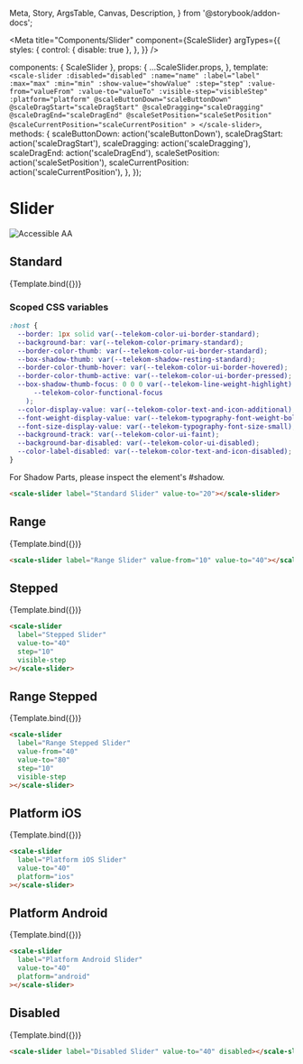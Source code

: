   Meta,
  Story,
  ArgsTable,
  Canvas,
  Description,
} from '@storybook/addon-docs';

<Meta
  title="Components/Slider"
  component={ScaleSlider}
  argTypes={{
    styles: {
      control: { disable: true },
    },
  }}
/>

  components: { ScaleSlider },
  props: {
    ...ScaleSlider.props,
  },
  template: `
    <scale-slider
        :disabled="disabled"
        :name="name"
        :label="label"
        :max="max"
        :min="min"
        :show-value="showValue"
        :step="step"
        :value-from="valueFrom"
        :value-to="valueTo"
        :visible-step="visibleStep"
        :platform="platform"
        @scaleButtonDown="scaleButtonDown"
        @scaleDragStart="scaleDragStart"
        @scaleDragging="scaleDragging"
        @scaleDragEnd="scaleDragEnd"
        @scaleSetPosition="scaleSetPosition"
        @scaleCurrentPosition="scaleCurrentPosition"
        >
    </scale-slider>
    `,
  methods: {
    scaleButtonDown: action('scaleButtonDown'),
    scaleDragStart: action('scaleDragStart'),
    scaleDragging: action('scaleDragging'),
    scaleDragEnd: action('scaleDragEnd'),
    scaleSetPosition: action('scaleSetPosition'),
    scaleCurrentPosition: action('scaleCurrentPosition'),
  },
});

<div
  style={{
    display: 'inline-flex',
    alignItems: 'center',
    justifyContent: 'space-between',
    width: '100%',
  }}
>
  <h1>Slider</h1>
  <img src="assets/aa.png" alt="Accessible AA" />
</div>

## Standard

<Canvas withSource="none">
  <Story
    name="Standard"
    args={{
      label: 'Standard',
      valueTo: 20,
    }}
  >
    {Template.bind({})}
  </Story>
</Canvas>

<ArgsTable story="Standard" />

### Scoped CSS variables

```css
:host {
  --border: 1px solid var(--telekom-color-ui-border-standard);
  --background-bar: var(--telekom-color-primary-standard);
  --border-color-thumb: var(--telekom-color-ui-border-standard);
  --box-shadow-thumb: var(--telekom-shadow-resting-standard);
  --border-color-thumb-hover: var(--telekom-color-ui-border-hovered);
  --border-color-thumb-active: var(--telekom-color-ui-border-pressed);
  --box-shadow-thumb-focus: 0 0 0 var(--telekom-line-weight-highlight) var(
      --telekom-color-functional-focus
    );
  --color-display-value: var(--telekom-color-text-and-icon-additional);
  --font-weight-display-value: var(--telekom-typography-font-weight-bold);
  --font-size-display-value: var(--telekom-typography-font-size-small);
  --background-track: var(--telekom-color-ui-faint);
  --background-bar-disabled: var(--telekom-color-ui-disabled);
  --color-label-disabled: var(--telekom-color-text-and-icon-disabled);
}
```

For Shadow Parts, please inspect the element's #shadow.

```html
<scale-slider label="Standard Slider" value-to="20"></scale-slider>
```

## Range

<Canvas withSource="none">
  <Story
    name="Range"
    args={{
      label: 'Range Slider',
      valueTo: 40,
      valueFrom: 10,
    }}
  >
    {Template.bind({})}
  </Story>
</Canvas>

```html
<scale-slider label="Range Slider" value-from="10" value-to="40"></scale-slider>
```

## Stepped

<Canvas withSource="none">
  <Story
    name="Stepped"
    args={{
      label: 'Stepped Slider',
      valueTo: 40,
      step: 10,
      visibleStep: true,
    }}
  >
    {Template.bind({})}
  </Story>
</Canvas>

```html
<scale-slider
  label="Stepped Slider"
  value-to="40"
  step="10"
  visible-step
></scale-slider>
```

## Range Stepped

<Canvas withSource="none">
  <Story
    name="Range Stepped"
    args={{
      label: 'Range Stepped Slider',
      valueFrom: 40,
      valueTo: 80,
      step: 10,
      visibleStep: true,
    }}
  >
    {Template.bind({})}
  </Story>
</Canvas>

```html
<scale-slider
  label="Range Stepped Slider"
  value-from="40"
  value-to="80"
  step="10"
  visible-step
></scale-slider>
```

## Platform iOS

<Canvas withSource="none">
  <Story
    name="Platform iOS"
    args={{
      label: 'Platform iOS Slider',
      valueTo: 40,
      platform: 'ios',
    }}
  >
    {Template.bind({})}
  </Story>
</Canvas>

```html
<scale-slider
  label="Platform iOS Slider"
  value-to="40"
  platform="ios"
></scale-slider>
```

## Platform Android

<Canvas withSource="none">
  <Story
    name="Platform Android"
    args={{
      label: 'Platform Android Slider',
      valueTo: 40,
      platform: 'android',
    }}
  >
    {Template.bind({})}
  </Story>
</Canvas>

```html
<scale-slider
  label="Platform Android Slider"
  value-to="40"
  platform="android"
></scale-slider>
```

## Disabled

<Canvas withSource="none">
  <Story
    name="Disabled"
    args={{
      label: 'Disabled Slider',
      valueTo: 40,
      disabled: true,
    }}
  >
    {Template.bind({})}
  </Story>
</Canvas>

```html
<scale-slider label="Disabled Slider" value-to="40" disabled></scale-slider>
```
